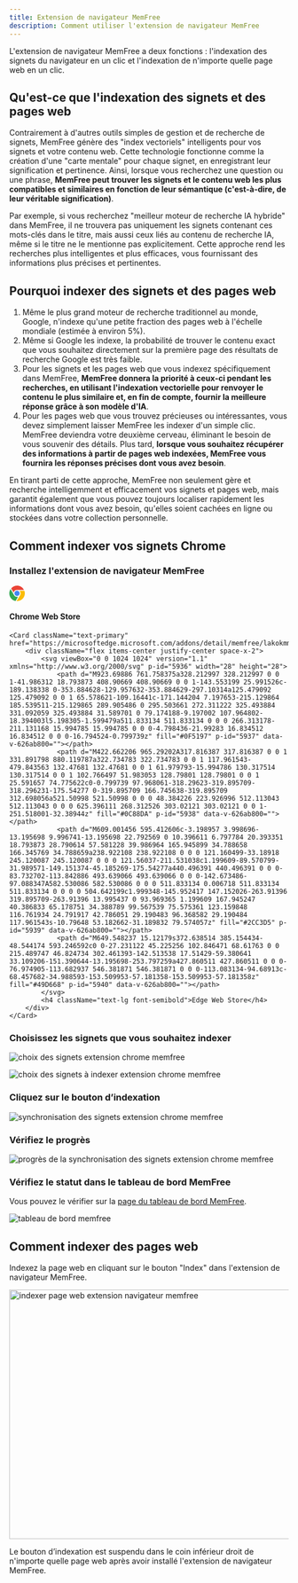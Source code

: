 ```yaml
---
title: Extension de navigateur MemFree
description: Comment utiliser l'extension de navigateur MemFree
---
```


L'extension de navigateur MemFree a deux fonctions : l'indexation des signets du navigateur en un clic et l'indexation de n'importe quelle page web en un clic.

## Qu'est-ce que l'indexation des signets et des pages web

Contrairement à d'autres outils simples de gestion et de recherche de signets, MemFree génère des "index vectoriels" intelligents pour vos signets et votre contenu web. Cette technologie fonctionne comme la création d'une "carte mentale" pour chaque signet, en enregistrant leur signification et pertinence. Ainsi, lorsque vous recherchez une question ou une phrase, **MemFree peut trouver les signets et le contenu web les plus compatibles et similaires en fonction de leur sémantique (c'est-à-dire, de leur véritable signification)**.

Par exemple, si vous recherchez "meilleur moteur de recherche IA hybride" dans MemFree, il ne trouvera pas uniquement les signets contenant ces mots-clés dans le titre, mais aussi ceux liés au contenu de recherche IA, même si le titre ne le mentionne pas explicitement. Cette approche rend les recherches plus intelligentes et plus efficaces, vous fournissant des informations plus précises et pertinentes.

## Pourquoi indexer des signets et des pages web

1. Même le plus grand moteur de recherche traditionnel au monde, Google, n'indexe qu'une petite fraction des pages web à l'échelle mondiale (estimée à environ 5%).
2. Même si Google les indexe, la probabilité de trouver le contenu exact que vous souhaitez directement sur la première page des résultats de recherche Google est très faible.
3. Pour les signets et les pages web que vous indexez spécifiquement dans MemFree, **MemFree donnera la priorité à ceux-ci pendant les recherches, en utilisant l'indexation vectorielle pour renvoyer le contenu le plus similaire et, en fin de compte, fournir la meilleure réponse grâce à son modèle d'IA**.
4. Pour les pages web que vous trouvez précieuses ou intéressantes, vous devez simplement laisser MemFree les indexer d'un simple clic. MemFree deviendra votre deuxième cerveau, éliminant le besoin de vous souvenir des détails. Plus tard, **lorsque vous souhaitez récupérer des informations à partir de pages web indexées, MemFree vous fournira les réponses précises dont vous avez besoin**.

En tirant parti de cette approche, MemFree non seulement gère et recherche intelligemment et efficacement vos signets et pages web, mais garantit également que vous pouvez toujours localiser rapidement les informations dont vous avez besoin, qu'elles soient cachées en ligne ou stockées dans votre collection personnelle.

## Comment indexer vos signets Chrome

<Steps>

### Installez l'extension de navigateur MemFree

<div className="grid grid-cols-2 gap-4">
    <Card className="text-primary" href="https://chromewebstore.google.com/detail/memfree/dndjodcanbhkomcgihbhcejogiimdmpk">
        <div className="flex items-center justify-center space-x-2">
            <svg viewBox="0 0 1024 1024" version="1.1" xmlns="http://www.w3.org/2000/svg" p-id="3937" width="28" height="28">
                <path d="M123.648 178.346667C361.642667-98.602667 802.986667-43.946667 967.936 279.68h-396.501333c-71.424 0-117.546667-1.621333-167.509334 24.661333-58.709333 30.933333-102.997333 88.234667-118.485333 155.52L123.648 178.389333z" fill="#EA4335" p-id="3938" data-v-626ab800=""></path>
                <path d="M341.674667 512c0 93.866667 76.330667 170.24 170.154666 170.24 93.866667 0 170.154667-76.373333 170.154667-170.24s-76.330667-170.24-170.154667-170.24c-93.866667 0-170.154667 76.373333-170.154666 170.24z" fill="#4285F4" p-id="3939" data-v-626ab800=""></path>
                <path d="M577.877333 734.848c-95.530667 28.373333-207.274667-3.114667-268.501333-108.8-46.762667-80.64-170.24-295.765333-226.346667-393.557333-196.565333 301.226667-27.136 711.808 329.685334 781.866666l165.12-279.509333z" fill="#34A853" p-id="3940" data-v-626ab800=""></path>
                <path d="M669.866667 341.76a233.130667 233.130667 0 0 1 43.008 286.634667c-40.576 69.973333-170.154667 288.682667-232.96 394.581333 367.658667 22.656 635.733333-337.664 514.645333-681.258667H669.866667z" fill="#FBBC05" p-id="3941" data-v-626ab800=""></path>
            </svg>
            <h4 className="text-lg font-semibold">Chrome Web Store</h4>
        </div>
    </Card>

    <Card className="text-primary" href="https://microsoftedge.microsoft.com/addons/detail/memfree/lakokmmabgokjgnjfobhommkjpppihco">
        <div className="flex items-center justify-center space-x-2">
            <svg viewBox="0 0 1024 1024" version="1.1" xmlns="http://www.w3.org/2000/svg" p-id="5936" width="28" height="28">
                <path d="M923.69886 761.758375a328.212997 328.212997 0 0 1-41.986312 18.793873 408.90669 408.90669 0 0 1-143.553199 25.991526c-189.138338 0-353.884628-129.957632-353.884629-297.10314a125.479092 125.479092 0 0 1 65.578621-109.16441c-171.144204 7.197653-215.129864 185.539511-215.129865 289.905486 0 295.503661 272.311222 325.493884 331.092059 325.493884 31.589701 0 79.174188-9.197002 107.964802-18.394003l5.198305-1.599479a511.833134 511.833134 0 0 0 266.313178-211.131168 15.994785 15.994785 0 0 0-4.798436-21.99283 16.834512 16.834512 0 0 0-16.794524-0.799739z" fill="#0F5197" p-id="5937" data-v-626ab800=""></path>
                <path d="M422.662206 965.29202A317.816387 317.816387 0 0 1 331.891798 880.119787a322.734783 322.734783 0 0 1 117.961543-479.843563 132.47681 132.47681 0 0 1 61.979793-15.994786 130.317514 130.317514 0 0 1 102.766497 51.983053 128.79801 128.79801 0 0 1 25.591657 74.775622c0-0.799739 97.968061-318.29623-319.895709-318.296231-175.54277 0-319.895709 166.745638-319.895709 312.698056a521.50998 521.50998 0 0 0 48.384226 223.926996 512.113043 512.113043 0 0 0 625.396111 268.312526 303.02121 303.02121 0 0 1-251.518001-32.38944z" fill="#0C88DA" p-id="5938" data-v-626ab800=""></path>
                <path d="M609.001456 595.412606c-3.198957 3.998696-13.195698 9.996741-13.195698 22.792569 0 10.396611 6.797784 20.393351 18.793873 28.790614 57.581228 39.986964 165.945899 34.788658 166.345769 34.788659a238.922108 238.922108 0 0 0 121.160499-33.18918 245.120087 245.120087 0 0 0 121.56037-211.531038c1.199609-89.570799-31.989571-149.151374-45.185269-175.54277a440.496391 440.496391 0 0 0-83.732702-113.842886 493.639066 493.639066 0 0 0-142.673486-97.088347A582.530086 582.530086 0 0 0 511.833134 0.006718 511.833134 511.833134 0 0 0 0 504.642199c1.999348-145.952417 147.152026-263.91396 319.895709-263.91396 13.995437 0 93.969365 1.199609 167.945247 40.386833 65.178751 34.388789 99.567539 75.575361 123.159848 116.761934 24.791917 42.786051 29.190483 96.368582 29.190484 117.961543s-10.79648 53.182662-31.189832 79.574057z" fill="#2CC3D5" p-id="5939" data-v-626ab800=""></path>
                <path d="M649.548237 15.12179s372.638514 385.154434-48.544174 593.246592c0 0-27.231122 45.225256 102.846471 68.61763 0 0 215.489747 46.824734 302.461393-142.513538 17.51429-59.380641 33.109206-151.390644-13.195698-253.797259a427.860511 427.860511 0 0 0-76.974905-113.682937 546.381871 546.381871 0 0 0-113.083134-94.68913c-68.457682-34.988593-153.509953-57.181358-153.509953-57.181358z" fill="#49D668" p-id="5940" data-v-626ab800=""></path>
            </svg>
            <h4 className="text-lg font-semibold">Edge Web Store</h4>
        </div>
    </Card>
</div>

### Choisissez les signets que vous souhaitez indexer

<img
    className="mt-4 overflow-hidden rounded-lg border"
    src="/images/doc/extension-2.png"
    alt="choix des signets extension chrome memfree"
/>

<img
    className="my-4 overflow-hidden rounded-lg border"
    src="/images/doc/extension-3.png"
    alt="choix des signets à indexer extension chrome memfree"
/>

### Cliquez sur le bouton d’indexation

<img
    className="my-4 overflow-hidden rounded-lg border"
    src="/images/doc/extension-bookmarks.webp"
    alt="synchronisation des signets extension chrome memfree"
/>

### Vérifiez le progrès

<img
    className="my-4 overflow-hidden rounded-lg border"
    src="/images/doc/extension-5.png"
    alt="progrès de la synchronisation des signets extension chrome memfree"
/>

### Vérifiez le statut dans le tableau de bord MemFree

Vous pouvez le vérifier sur la [page du tableau de bord MemFree](https://www.memfree.me/dashboard).

<img
    className="my-4 overflow-hidden rounded-lg border"
    src="/images/changelog/dashboard.png"
    alt="tableau de bord memfree"
/>

</Steps>

## Comment indexer des pages web

Indexez la page web en cliquant sur le bouton "Index" dans l'extension de navigateur MemFree.

<Image
    className="mt-4 overflow-hidden rounded-lg border"
    src="/images/changelog/extension-index.webp"
    width="800"
    height="450"
    alt="indexer page web extension navigateur memfree"
/>

Le bouton d’indexation est suspendu dans le coin inférieur droit de n'importe quelle page web après avoir installé l'extension de navigateur MemFree.

